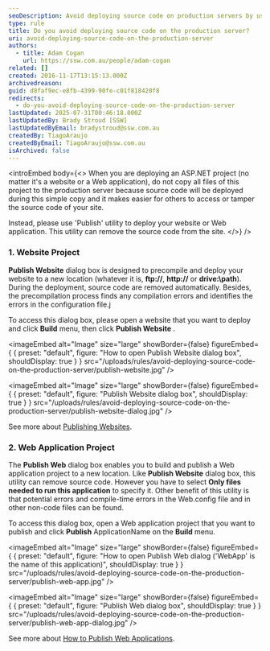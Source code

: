 ```yaml
---
seoDescription: Avoid deploying source code on production servers by using tools like Publish utility to precompile and deploy ASP.NET projects, removing source code and identifying potential errors.
type: rule
title: Do you avoid deploying source code on the production server?
uri: avoid-deploying-source-code-on-the-production-server
authors:
  - title: Adam Cogan
    url: https://ssw.com.au/people/adam-cogan
related: []
created: 2016-11-17T13:15:13.000Z
archivedreason:
guid: d8faf9ec-e8fb-4399-90fe-c01f818420f8
redirects:
  - do-you-avoid-deploying-source-code-on-the-production-server
lastUpdated: 2025-07-31T00:46:18.000Z
lastUpdatedBy: Brady Stroud [SSW]
lastUpdatedByEmail: bradystroud@ssw.com.au
createdBy: TiagoAraujo
createdByEmail: TiagoAraujo@ssw.com.au
isArchived: false
---
```


<introEmbed
  body={<>
When you are deploying an ASP.NET project (no matter it's a website or a Web application), do not copy all files of this project to the production server because source code will be deployed during this simple copy and it makes easier for others to access or tamper the source code of your site.

Instead, please use 'Publish' utility to deploy your website or Web application. This utility can remove the source code from the site.
  </>}
/>
### 1. Website Project

**Publish Website** dialog box is designed to precompile and deploy your website to a new location (whatever it is, **ftp://**, **http://** or **drive:\path**). During the deployment, source code are removed automatically. Besides, the precompilation process finds any compilation errors and identifies the errors in the configuration file.j

To access this dialog box, please open a website that you want to deploy and click **Build** menu, then click **Publish Website** .


<imageEmbed
  alt="Image"
  size="large"
  showBorder={false}
  figureEmbed={ {
    preset: "default",
    figure: "How to open Publish Website dialog box",
    shouldDisplay: true
  } }
  src="/uploads/rules/avoid-deploying-source-code-on-the-production-server/publish-website.jpg"
/>


<imageEmbed
  alt="Image"
  size="large"
  showBorder={false}
  figureEmbed={ {
    preset: "default",
    figure: "Publish Website dialog box",
    shouldDisplay: true
  } }
  src="/uploads/rules/avoid-deploying-source-code-on-the-production-server/publish-website-dialog.jpg"
/>

See more about [Publishing Websites](https://learn.microsoft.com/en-us/previous-versions/aspnet/dd465337(v=vs.110)).

### 2. Web Application Project

The **Publish Web** dialog box enables you to build and publish a Web application project to a new location. Like **Publish Website** dialog box, this utility can remove source code. However you have to select **Only files needed to run this application** to specify it. Other benefit of this utility is that potential errors and compile-time errors in the Web.config file and in other non-code files can be found.

To access this dialog box, open a Web application project that you want to publish and click **Publish** ApplicationName on the **Build** menu.


<imageEmbed
  alt="Image"
  size="large"
  showBorder={false}
  figureEmbed={ {
    preset: "default",
    figure: "How to open Publish Web dialog ('WebApp' is the name of this application)",
    shouldDisplay: true
  } }
  src="/uploads/rules/avoid-deploying-source-code-on-the-production-server/publish-web-app.jpg"
/>


<imageEmbed
  alt="Image"
  size="large"
  showBorder={false}
  figureEmbed={ {
    preset: "default",
    figure: "Publish Web dialog box",
    shouldDisplay: true
  } }
  src="/uploads/rules/avoid-deploying-source-code-on-the-production-server/publish-web-app-dialog.jpg"
/>

See more about [How to Publish Web Applications](https://learn.microsoft.com/en-us/visualstudio/deployment/quickstart-deploy-aspnet-web-app?view=vs-2022).
